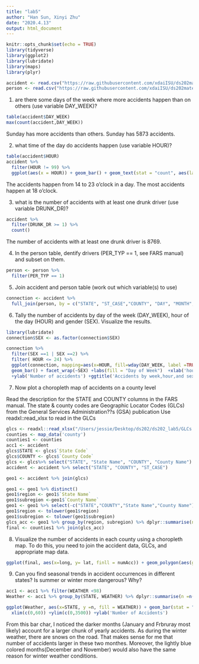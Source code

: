 ```yaml
---
title: "lab5"
author: "Han Sun, Xinyi Zhu"
date: "2020.4.13"
output: html_document
---
```


```r
knitr::opts_chunk$set(echo = TRUE)
library(tidyverse)
library(ggplot2)
library(lubridate)
library(maps)
library(plyr)
```

```r
accident <- read.csv("https://raw.githubusercontent.com/xdaiISU/ds202materials/master/hwlabs/fars2017/accident.csv", stringsAsFactors = FALSE)
person <- read.csv("https://raw.githubusercontent.com/xdaiISU/ds202materials/master/hwlabs/fars2017/person.csv", stringsAsFactors = FALSE)
```

1. are there some days of the week where more accidents happen than on others (use variable DAY_WEEK)?

```r
table(accident$DAY_WEEK)
max(count(accident,DAY_WEEK))
```

Sunday has more accidents than others. Sunday has 5873 accidents.

2. what time of the day do accidents happen (use variable HOUR)?

```r
table(accident$HOUR)
accident %>% 
  filter(HOUR != 99) %>%
  ggplot(aes(x = HOUR)) + geom_bar() + geom_text(stat = "count", aes(label = stat(count)),vjust=1, color="white", size=2)
```

The accidents happen from 14 to 23 o'clock in a day. The most accidents happen at 18 o'clock.

3. what is the number of accidents with at least one drunk driver (use variable DRUNK_DR)?

```r
accident %>% 
  filter(DRUNK_DR >= 1) %>%
  count()
```

The number of accidents with at least one drunk driver is 8769.

4. In the person table, dentify drivers (PER_TYP == 1, see FARS manual) and subset on them.

```r
person <- person %>% 
  filter(PER_TYP == 1)
```

5. Join accident and person table (work out which variable(s) to use)

```r
connection <- accident %>%
  full_join(person, by = c("STATE", "ST_CASE","COUNTY", "DAY", "MONTH", "HOUR", "MINUTE"))

```


6. Tally the number of accidents by day of the week (DAY_WEEK), hour of the day (HOUR) and gender (SEX). Visualize the results.
```r
library(lubridate)
connection$SEX <- as.factor(connection$SEX)

connection %>% 
  filter(SEX ==1 | SEX ==2) %>%
  filter( HOUR <= 24) %>%
  ggplot(connection, mapping=aes(x=HOUR, fill=wday(DAY_WEEK, label =TRUE) )) + 
  geom_bar() + facet_wrap(~SEX) +labs(fill = "Day of Week")  +xlab('hours') 
  +ylab('Number of accidents') +ggtitle('Accidents by week,hour,and sex')

```


7. Now plot a choropleth map of accidents on a county level

Read the description for the STATE and COUNTY columns in the FARS manual. The state & county codes are Geographic Locator Codes (GLCs) from the General Services Administration??s (GSA) publication
Use readxl::read_xlsx to read in the GLCs
```r
glcs <- readxl::read_xlsx("/Users/jessie/Desktop/ds202/ds202_lab5/GLCs.xlsx")
counties <- map_data('county')
counties1 <- counties
acc1 <- accident
glcs$STATE <- glcs$`State Code`
glcs$COUNTY <- glcs$`County Code`
glcs <- glcs%>% select("STATE", "State Name", "COUNTY", "County Name")
accident <- accident %>% select("STATE", "COUNTY", "ST_CASE")

geo1 <- accident %>% join(glcs)
```
```r
geo1 <- geo1 %>% distinct()
geo1$region <- geo1$`State Name`
geo1$subregion <-geo1$`County Name`
geo1 <- geo1 %>% select(-c("STATE","COUNTY","State Name","County Name"))
geo1$region <- tolower(geo1$region)
geo1$subregion <- tolower(geo1$subregion)
glcs_acc <- geo1 %>% group_by(region, subregion) %>% dplyr::summarise(numAcc =n())
final <- counties1 %>% join(glcs_acc)
```

8. Visualize the number of accidents in each county using a choropleth map. To do this, you need to join the accident data, GLCs, and appropriate map data.
```r
ggplot(final, aes(x=long, y= lat, finll = numAcc)) + geom_polygon(aes(group = group)) +xlab("Longitude") +ylab("Latitude") + labs(fill="Number of Accidents")
```


9. Can you find seasonal trends in accident occurrences in different states? Is summer or winter more dangerous? Why?
```r
acc1 <- acc1 %>% filter(WEATHER <98)
Weather <- acc1 %>% group_by(STATE, WEATHER) %>% dplyr::summarise(n =n())

ggplot(Weather, aes(x=STATE, y =n, fill = WEATHER)) + geom_bar(stat = "identity") +
  xlim(c(0,60)) +ylim(c(0,3500)) +ylab('Number of Accidents')
```
From this bar char, I noticed the darker months (January and Frbruray most likely) account for a larger chunk of yearly accidents. As during the winter weather, there are snows on the road. That makes sense for me that number of accidents larger in these two monthes. Moreover, the lightly blue colored months(December and November) would also have the same reason for winter weather conditions.
